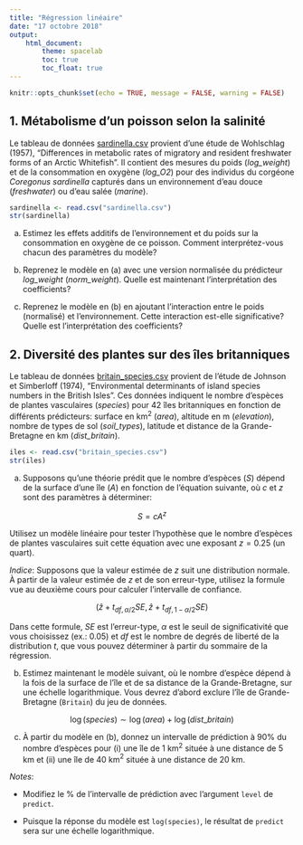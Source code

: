 ```yaml
---
title: "Régression linéaire"
date: "17 octobre 2018"
output: 
    html_document:
        theme: spacelab
        toc: true
        toc_float: true
---
```


```r
knitr::opts_chunk$set(echo = TRUE, message = FALSE, warning = FALSE)
```

## 1. Métabolisme d'un poisson selon la salinité

Le tableau de données [sardinella.csv](sardinella.csv) provient d'une étude de Wohlschlag (1957), "Differences in metabolic rates of migratory and resident freshwater forms of an Arctic Whitefish". Il contient des mesures du poids (*log_weight*) et de la consommation en oxygène (*log_O2*) pour des individus du corgéone *Coregonus sardinella* capturés dans un environnement d'eau douce (*freshwater*) ou d'eau salée (*marine*).

```r
sardinella <- read.csv("sardinella.csv")
str(sardinella)
```

a) Estimez les effets additifs de l'environnement et du poids sur la consommation en oxygène de ce poisson. Comment interprétez-vous chacun des paramètres du modèle?

b) Reprenez le modèle en (a) avec une version normalisée du prédicteur *log_weight* (*norm_weight*). Quelle est maintenant l'interprétation des coefficients?

c) Reprenez le modèle en (b) en ajoutant l'interaction entre le poids (normalisé) et l'environnement. Cette interaction est-elle significative? Quelle est l'interprétation des coefficients?


## 2. Diversité des plantes sur des îles britanniques

Le tableau de données [britain_species.csv](britain_species.csv) provient de l'étude de Johnson et Simberloff (1974), "Environmental determinants of island species numbers in the British Isles". Ces données indiquent le nombre d'espèces de plantes vasculaires (*species*) pour 42 îles britanniques en fonction de différents prédicteurs: surface en km$^2$ (*area*), altitude en m (*elevation*), nombre de types de sol (*soil_types*), latitude et distance de la Grande-Bretagne en km (*dist_britain*). 

```r
iles <- read.csv("britain_species.csv")
str(iles)
```

a) Supposons qu'une théorie prédit que le nombre d'espèces ($S$) dépend de la surface d'une île ($A$) en fonction de l'équation suivante, où $c$ et $z$ sont des paramètres à déterminer:

$$ S = c A^z $$

Utilisez un modèle linéaire pour tester l'hypothèse que le nombre d'espèces de plantes vasculaires suit cette équation avec une exposant $z = 0.25$ (un quart).

*Indice*: Supposons que la valeur estimée de $z$ suit une distribution normale. À partir de la valeur estimée de $z$ et de son erreur-type, utilisez la formule vue au deuxième cours pour calculer l'intervalle de confiance. 

$$ (\hat{z} + t_{df, \alpha/2} SE, \hat{z} + t_{df, 1-\alpha/2} SE) $$

Dans cette formule, $SE$ est l'erreur-type, $\alpha$ est le seuil de significativité que vous choisissez (ex.: 0.05) et $df$ est le nombre de degrés de liberté de la distribution $t$, que vous pouvez déterminer à partir du sommaire de la régression.

b) Estimez maintenant le modèle suivant, où le nombre d'espèce dépend à la fois de la surface de l'île et de sa distance de la Grande-Bretagne, sur une échelle logarithmique. Vous devrez d'abord exclure l'île de Grande-Bretagne (`Britain`) du jeu de données.

$$ \log(species) \sim \log(area) + \log(dist\_britain) $$

c) À partir du modèle en (b), donnez un intervalle de prédiction à 90% du nombre d'espèces pour (i) une île de 1 km$^2$ située à une distance de 5 km et (ii) une île de 40 km$^2$ située à une distance de 20 km.

*Notes*: 

- Modifiez le % de l'intervalle de prédiction avec l'argument `level` de `predict`.

- Puisque la réponse du modèle est `log(species)`, le résultat de `predict` sera sur une échelle logarithmique.
